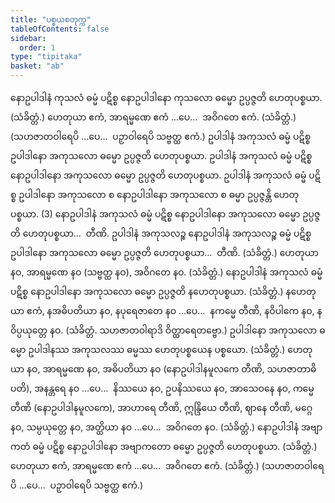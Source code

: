 ```yaml
---
title: "ပစ္စယစတုက္က"
tableOfContents: false
sidebar:
  order: 1
type: "tipitaka"
basket: "ab"
---
```



<DynamicBreadcrumb />

<Division number="1">

<Paragraph number="2240">
နောဥပါဒါနံ ကုသလံ ဓမ္မံ ပဋိစ္စ နောဥပါဒါနော ကုသလော ဓမ္မော ဥပ္ပဇ္ဇတိ ဟေတုပစ္စယာ. (သံခိတ္တံ.)
</Paragraph>

<Paragraph number="2241">
ဟေတုယာ ဧကံ, အာရမ္မဏေ ဧကံ …ပေ…  အဝိဂတေ ဧကံ. (သံခိတ္တံ.)
</Paragraph>

<Paragraph number="2242">
(သဟဇာတဝါရေပိ …ပေ…  ပဉှာဝါရေပိ သဗ္ဗတ္ထ ဧကံ.)
</Paragraph>

</Division>
<Division number="2">

<Paragraph number="2243">
ဥပါဒါနံ အကုသလံ ဓမ္မံ ပဋိစ္စ ဥပါဒါနော အကုသလော ဓမ္မော ဥပ္ပဇ္ဇတိ ဟေတုပစ္စယာ. ဥပါဒါနံ အကုသလံ ဓမ္မံ ပဋိစ္စ နောဥပါဒါနော အကုသလော ဓမ္မော ဥပ္ပဇ္ဇတိ ဟေတုပစ္စယာ. ဥပါဒါနံ အကုသလံ ဓမ္မံ ပဋိစ္စ ဥပါဒါနော အကုသလော စ နောဥပါဒါနော အကုသလော စ ဓမ္မာ ဥပ္ပဇ္ဇန္တိ ဟေတုပစ္စယာ. (3)
</Paragraph>

<Paragraph number="2244">
နောဥပါဒါနံ အကုသလံ ဓမ္မံ ပဋိစ္စ နောဥပါဒါနော အကုသလော ဓမ္မော ဥပ္ပဇ္ဇတိ ဟေတုပစ္စယာ…  တီဏိ.
</Paragraph>

<Paragraph number="2245">
ဥပါဒါနံ အကုသလဉ္စ နောဥပါဒါနံ အကုသလဉ္စ ဓမ္မံ ပဋိစ္စ ဥပါဒါနော အကုသလော ဓမ္မော ဥပ္ပဇ္ဇတိ ဟေတုပစ္စယာ…  တီဏိ. (သံခိတ္တံ.)
</Paragraph>

</Division>
<Division number="3">

<Paragraph number="2246">
ဟေတုယာ နဝ, အာရမ္မဏေ နဝ (သဗ္ဗတ္ထ နဝ), အဝိဂတေ နဝ. (သံခိတ္တံ.)
</Paragraph>

</Division>
<Division number="4">

<Paragraph number="2247">
နောဥပါဒါနံ အကုသလံ ဓမ္မံ ပဋိစ္စ နောဥပါဒါနော အကုသလော ဓမ္မော ဥပ္ပဇ္ဇတိ နဟေတုပစ္စယာ. (သံခိတ္တံ.)
</Paragraph>

</Division>
<Division number="5">

<Paragraph number="2248">
နဟေတုယာ ဧကံ, နအဓိပတိယာ နဝ, နပုရေဇာတေ နဝ …ပေ…  နကမ္မေ တီဏိ, နဝိပါကေ နဝ, နဝိပ္ပယုတ္တေ နဝ. (သံခိတ္တံ. သဟဇာတဝါရာဒိ ဝိတ္ထာရေတဗ္ဗော.)
</Paragraph>

</Division>
<Division number="6">

<Paragraph number="2249">
ဥပါဒါနော အကုသလော ဓမ္မော ဥပါဒါနဿ အကုသလဿ ဓမ္မဿ ဟေတုပစ္စယေန ပစ္စယော. (သံခိတ္တံ.)
</Paragraph>

</Division>
<Division number="7">

<Paragraph number="2250">
ဟေတုယာ နဝ, အာရမ္မဏေ နဝ, အဓိပတိယာ နဝ (နောဥပါဒါနမူလကေ တီဏိ, သဟဇာတာဓိပတိ), အနန္တရေ နဝ …ပေ…  နိဿယေ နဝ, ဥပနိဿယေ နဝ, အာသေဝနေ နဝ, ကမ္မေ တီဏိ (နောဥပါဒါနမူလကေ), အာဟာရေ တီဏိ, ဣန္ဒြိယေ တီဏိ, ဈာနေ တီဏိ, မဂ္ဂေ နဝ, သမ္ပယုတ္တေ နဝ, အတ္ထိယာ နဝ …ပေ…  အဝိဂတေ နဝ. (သံခိတ္တံ.)
</Paragraph>

</Division>
<Division number="8">

<Paragraph number="2251">
နောဥပါဒါနံ အဗျာကတံ ဓမ္မံ ပဋိစ္စ နောဥပါဒါနော အဗျာကတော ဓမ္မော ဥပ္ပဇ္ဇတိ ဟေတုပစ္စယာ. (သံခိတ္တံ.)
</Paragraph>

</Division>
<Division number="9">

<Paragraph number="2252">
ဟေတုယာ ဧကံ, အာရမ္မဏေ ဧကံ …ပေ…  အဝိဂတေ ဧကံ. (သံခိတ္တံ.)
</Paragraph>

<Paragraph number="2253">
(သဟဇာတဝါရေပိ …ပေ…  ပဉှာဝါရေပိ သဗ္ဗတ္ထ ဧကံ.)
</Paragraph>
</Division>